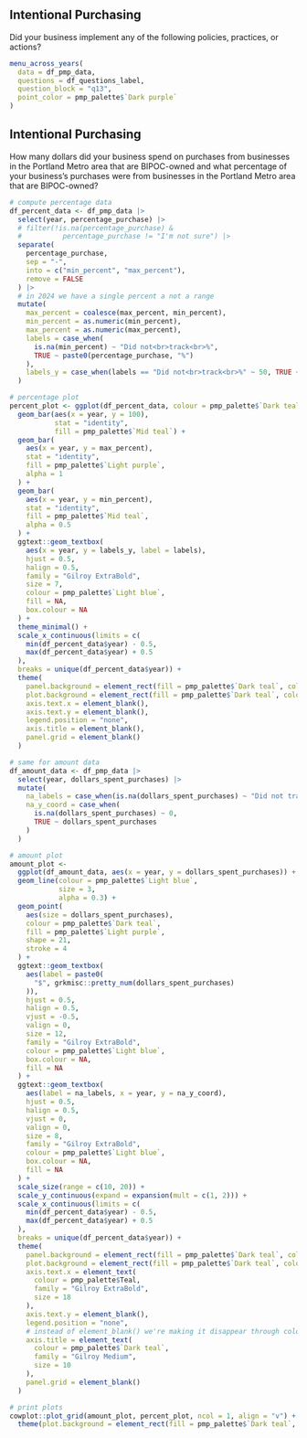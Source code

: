 
<div class = "page-dark-purple">

<div class = "wrap-columns">

<div class = "columns-35">

## Intentional Purchasing

Did your business implement any of the following policies, practices, or actions?

</div>
<div class = "columns-65">

```r
menu_across_years(
  data = df_pmp_data,
  questions = df_questions_label,
  question_block = "q13",
  point_color = pmp_palette$`Dark purple`
)
```

</div>
</div>

</div>

<!-- Intentional Purchasing -->

<div class = "page-dark-purple">

<div class = "wrap-columns">

<div class = "columns-35">

## Intentional Purchasing

How many dollars did your business spend on purchases from businesses in the Portland Metro area that are BIPOC-owned and what percentage of your business’s purchases were from businesses in the Portland Metro area that are BIPOC-owned?

</div>
<div class = "columns-65">

```r
# compute percentage data
df_percent_data <- df_pmp_data |>
  select(year, percentage_purchase) |>
  # filter(!is.na(percentage_purchase) &
  #          percentage_purchase != "I'm not sure") |>
  separate(
    percentage_purchase,
    sep = "-",
    into = c("min_percent", "max_percent"),
    remove = FALSE
  ) |>
  # in 2024 we have a single percent a not a range
  mutate(
    max_percent = coalesce(max_percent, min_percent),
    min_percent = as.numeric(min_percent),
    max_percent = as.numeric(max_percent),
    labels = case_when(
      is.na(min_percent) ~ "Did not<br>track<br>%",
      TRUE ~ paste0(percentage_purchase, "%")
    ),
    labels_y = case_when(labels == "Did not<br>track<br>%" ~ 50, TRUE ~ max_percent + 5)
  )

# percentage plot
percent_plot <- ggplot(df_percent_data, colour = pmp_palette$`Dark teal`) +
  geom_bar(aes(x = year, y = 100),
           stat = "identity",
           fill = pmp_palette$`Mid teal`) +
  geom_bar(
    aes(x = year, y = max_percent),
    stat = "identity",
    fill = pmp_palette$`Light purple`,
    alpha = 1
  ) +
  geom_bar(
    aes(x = year, y = min_percent),
    stat = "identity",
    fill = pmp_palette$`Mid teal`,
    alpha = 0.5
  ) +
  ggtext::geom_textbox(
    aes(x = year, y = labels_y, label = labels),
    hjust = 0.5,
    halign = 0.5,
    family = "Gilroy ExtraBold",
    size = 7,
    colour = pmp_palette$`Light blue`,
    fill = NA,
    box.colour = NA
  ) +
  theme_minimal() +
  scale_x_continuous(limits = c(
    min(df_percent_data$year) - 0.5,
    max(df_percent_data$year) + 0.5
  ),
  breaks = unique(df_percent_data$year)) +
  theme(
    panel.background = element_rect(fill = pmp_palette$`Dark teal`, color = pmp_palette$`Dark teal`),
    plot.background = element_rect(fill = pmp_palette$`Dark teal`, color = pmp_palette$`Dark teal`),
    axis.text.x = element_blank(),
    axis.text.y = element_blank(),
    legend.position = "none",
    axis.title = element_blank(),
    panel.grid = element_blank()
  )

# same for amount data
df_amount_data <- df_pmp_data |>
  select(year, dollars_spent_purchases) |>
  mutate(
    na_labels = case_when(is.na(dollars_spent_purchases) ~ "Did not track<br>$", TRUE ~ ""),
    na_y_coord = case_when(
      is.na(dollars_spent_purchases) ~ 0,
      TRUE ~ dollars_spent_purchases
    )
  )

# amount plot
amount_plot <-
  ggplot(df_amount_data, aes(x = year, y = dollars_spent_purchases)) +
  geom_line(colour = pmp_palette$`Light blue`,
            size = 3,
            alpha = 0.3) +
  geom_point(
    aes(size = dollars_spent_purchases),
    colour = pmp_palette$`Dark teal`,
    fill = pmp_palette$`Light purple`,
    shape = 21,
    stroke = 4
  ) +
  ggtext::geom_textbox(
    aes(label = paste0(
      "$", grkmisc::pretty_num(dollars_spent_purchases)
    )),
    hjust = 0.5,
    halign = 0.5,
    vjust = -0.5,
    valign = 0,
    size = 12,
    family = "Gilroy ExtraBold",
    colour = pmp_palette$`Light blue`,
    box.colour = NA,
    fill = NA
  ) +
  ggtext::geom_textbox(
    aes(label = na_labels, x = year, y = na_y_coord),
    hjust = 0.5,
    halign = 0.5,
    vjust = 0,
    valign = 0,
    size = 8,
    family = "Gilroy ExtraBold",
    colour = pmp_palette$`Light blue`,
    box.colour = NA,
    fill = NA
  ) +
  scale_size(range = c(10, 20)) +
  scale_y_continuous(expand = expansion(mult = c(1, 2))) +
  scale_x_continuous(limits = c(
    min(df_percent_data$year) - 0.5,
    max(df_percent_data$year) + 0.5
  ),
  breaks = unique(df_percent_data$year)) +
  theme(
    panel.background = element_rect(fill = pmp_palette$`Dark teal`, color = pmp_palette$`Dark teal`),
    plot.background = element_rect(fill = pmp_palette$`Dark teal`, color = pmp_palette$`Dark teal`),
    axis.text.x = element_text(
      colour = pmp_palette$Teal,
      family = "Gilroy ExtraBold",
      size = 18
    ),
    axis.text.y = element_blank(),
    legend.position = "none",
    # instead of element_blank() we're making it disappear through colours to keep alignment
    axis.title = element_text(
      colour = pmp_palette$`Dark teal`,
      family = "Gilroy Medium",
      size = 10
    ),
    panel.grid = element_blank()
  )

# print plots
cowplot::plot_grid(amount_plot, percent_plot, ncol = 1, align = "v") +
  theme(plot.background = element_rect(fill = pmp_palette$`Dark teal`, color = pmp_palette$`Dark teal`))

```

</div>
</div>

</div>

